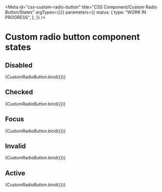 <!-- @license CC0-1.0 -->


<Meta
  id="css-custom-radio-button"
  title="CSS Component/Custom Radio Button/States"
  argTypes={{}}
  parameters={{
    status: {
      type: "WORK IN PROGRESS",
    },
  }}
/>

# Custom radio button component states

## Disabled

<Canvas>
  <Story
    name="disabled"
    args={{
      ...defaultArgs,
      disabled: true,
    }}
  >
    {CustomRadioButton.bind({})}
  </Story>
</Canvas>

## Checked

<Canvas>
  <Story
    name="checked"
    args={{
      ...defaultArgs,
      checked: true,
    }}
  >
    {CustomRadioButton.bind({})}
  </Story>
</Canvas>

## Focus

<Canvas>
  <Story
    name="focus"
    args={{
      ...defaultArgs,
      focus: true,
    }}
  >
    {CustomRadioButton.bind({})}
  </Story>
</Canvas>

## Invalid

<Canvas>
  <Story
    name="invalid"
    args={{
      ...defaultArgs,
      invalid: true,
    }}
  >
    {CustomRadioButton.bind({})}
  </Story>
</Canvas>

## Active

<Canvas>
  <Story
    name="active"
    args={{
      ...defaultArgs,
      active: true,
    }}
  >
    {CustomRadioButton.bind({})}
  </Story>
</Canvas>
